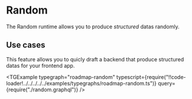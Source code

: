 # Random

The Random runtime allows you to produce *structured* datas randomly.

## Use cases
This feature allows you to quicly draft a backend that produce structured datas for your frontend app.




<TGExample
    typegraph="roadmap-random"
    typescript={require("!!code-loader!../../../../../examples/typegraphs/roadmap-random.ts")}
    query={require("./random.graphql")}
/>
